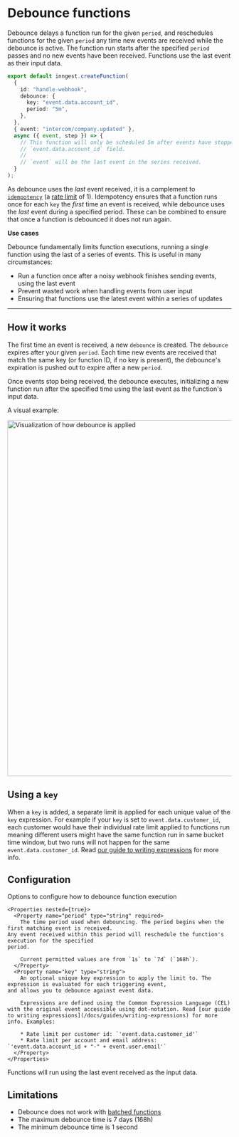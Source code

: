 # Debounce functions <VersionBadge version="v3.1.0+" />

Debounce delays a function run for the given `period`, and reschedules functions for the given `period` any time new events are received while the debounce is active.  The function run starts after the specified `period` passes and no new events have been received.  Functions use the last event as their input data.

```ts
export default inngest.createFunction(
  {
    id: "handle-webhook",
    debounce: {
      key: "event.data.account_id",
      period: "5m",
    },
  },
  { event: "intercom/company.updated" },
  async ({ event, step }) => {
    // This function will only be scheduled 5m after events have stopped being received with the same
    // `event.data.account_id` field.
    //
    // `event` will be the last event in the series received.
  }
);
```

As debounce uses the *last* event received, it is a complement to [`idempotency`](https://www.inngest.com/docs/reference/functions/create#inngest-create-function-configuration-trigger-handler-inngest-function) (a [rate limit](/docs/reference/functions/rate-limit) of 1).  Idempotency ensures that a function runs once for each `key` the *first* time an event is received, while debounce uses the *last* event during a specified period.  These can be combined to ensure that once a function is debounced it does not run again.

**Use cases**

Debounce fundamentally limits function executions, running a single function using the last of a series of events.  This is useful in many circumstances:

- Run a function once after a noisy webhook finishes sending events, using the last event
- Prevent wasted work when handling events from user input
- Ensuring that functions use the latest event within a series of updates

---

## How it works

The first time an event is received, a new `debounce` is created.  The `debounce` expires after your given `period`.  Each time new
events are received that match the same key (or function ID, if no key is present), the debounce's expiration is pushed out to expire
after a new `period`.

Once events stop being received, the debounce executes, initializing a new function run after the specified time using the last event
as the function's input data.

A visual example:

<img
  src="/assets/docs/reference/debounce.png"
  width="800"
  height={337}
  quality="95"
  alt="Visualization of how debounce is applied"
/>


## Using a `key`

When a `key` is added, a separate limit is applied for each unique value of the `key` expression. For example if your `key` is set to `event.data.customer_id`, each customer would have their individual rate limit applied to functions run meaning different users might have the same function run in same bucket time window, but two runs will not happen for the same `event.data.customer_id`. Read [our guide to writing expressions](/docs/guides/writing-expressions) for more info.

## Configuration

<Properties>
  <Property name="debounce" type="object">
    Options to configure how to debounce function execution

    <Properties nested={true}>
      <Property name="period" type="string" required>
        The time period used when debouncing. The period begins when the first matching event is received.
	Any event received within this period will reschedule the function's execution for the specified
	period.

        Current permitted values are from `1s` to `7d` (`168h`).
      </Property>
      <Property name="key" type="string">
        An optional unique key expression to apply the limit to. The expression is evaluated for each triggering event,
	and allows you to debounce against event data.

        Expressions are defined using the Common Expression Language (CEL) with the original event accessible using dot-notation. Read [our guide to writing expressions](/docs/guides/writing-expressions) for more info. Examples:

        * Rate limit per customer id: `'event.data.customer_id'`
        * Rate limit per account and email address: `'event.data.account_id + "-" + event.user.email'`
      </Property>
    </Properties>
  </Property>
</Properties>

<Callout>
  Functions will run using the last event received as the input data.
</Callout>

## Limitations

- Debounce does not work with [batched functions](/docs/guides/batching)
- The maximum debounce time is 7 days (168h)
- The minimum debounce time is 1 second

